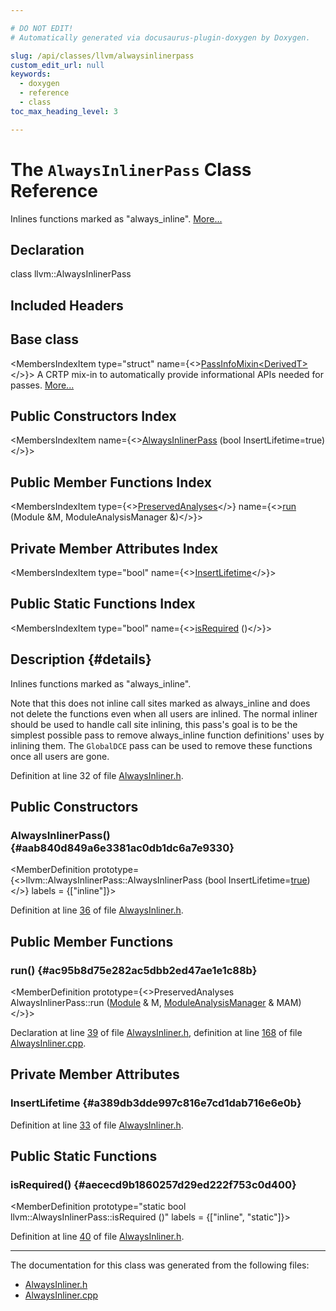 ```yaml
---

# DO NOT EDIT!
# Automatically generated via docusaurus-plugin-doxygen by Doxygen.

slug: /api/classes/llvm/alwaysinlinerpass
custom_edit_url: null
keywords:
  - doxygen
  - reference
  - class
toc_max_heading_level: 3

---
```





# The `AlwaysInlinerPass` Class Reference

<DoxygenPage pluginConfig={pluginConfig}>

Inlines functions marked as &quot;always&#95;inline&quot;. <a href="#details">More...</a>

## Declaration

<CodeBlock>class llvm::AlwaysInlinerPass</CodeBlock>

## Included Headers

<IncludesList>
<IncludesListItem
  filePath="llvm/Transforms/IPO/AlwaysInliner.h"
  permalink="/docs/api/files/include/include/llvm/include/llvm/transforms/include/llvm/transforms/ipo/alwaysinliner-h"
  isLocal="true" />
</IncludesList>

## Base class

<MembersIndex>

<MembersIndexItem
  type="struct"
  name={<><a href="/docs/api/structs/llvm/passinfomixin">PassInfoMixin&lt;DerivedT&gt;</a></>}>
A CRTP mix-in to automatically provide informational APIs needed for passes. <a href="/docs/api/structs/llvm/passinfomixin/#details">More...</a>
</MembersIndexItem>

</MembersIndex>

## Public Constructors Index

<MembersIndex>

<MembersIndexItem
  name={<><a href="#aab840d849a6e3381ac0db1dc6a7e9330">AlwaysInlinerPass</a> (bool InsertLifetime=true)</>}>
</MembersIndexItem>

</MembersIndex>

## Public Member Functions Index

<MembersIndex>

<MembersIndexItem
  type={<><a href="/docs/api/classes/llvm/preservedanalyses">PreservedAnalyses</a></>}
  name={<><a href="#ac95b8d75e282ac5dbb2ed47ae1e1c88b">run</a> (Module &amp;M, ModuleAnalysisManager &amp;)</>}>
</MembersIndexItem>

</MembersIndex>

## Private Member Attributes Index

<MembersIndex>

<MembersIndexItem
  type="bool"
  name={<><a href="#a389db3dde997c816e7cd1dab716e6e0b">InsertLifetime</a></>}>
</MembersIndexItem>

</MembersIndex>

## Public Static Functions Index

<MembersIndex>

<MembersIndexItem
  type="bool"
  name={<><a href="#aececd9b1860257d29ed222f753c0d400">isRequired</a> ()</>}>
</MembersIndexItem>

</MembersIndex>

## Description {#details}

Inlines functions marked as &quot;always&#95;inline&quot;.

Note that this does not inline call sites marked as always&#95;inline and does not delete the functions even when all users are inlined. The normal inliner should be used to handle call site inlining, this pass&#39;s goal is to be the simplest possible pass to remove always&#95;inline function definitions&#39; uses by inlining them. The <code>GlobalDCE</code> pass can be used to remove these functions once all users are gone.

Definition at line 32 of file <a href="/docs/api/files/include/include/llvm/include/llvm/transforms/include/llvm/transforms/ipo/alwaysinliner-h">AlwaysInliner.h</a>.

<SectionDefinition>

## Public Constructors

### AlwaysInlinerPass() {#aab840d849a6e3381ac0db1dc6a7e9330}

<MemberDefinition
  prototype={<>llvm::AlwaysInlinerPass::AlwaysInlinerPass (bool InsertLifetime=<a href="/docs/api/files/lib/lib/analysis/basicaliasanalysis-cpp/#af6d5cafbdfc5313e65d990120021a3ec">true</a>)</>}
  labels = {["inline"]}>

Definition at line <a href="/docs/api/files/include/include/llvm/include/llvm/transforms/include/llvm/transforms/ipo/alwaysinliner-h/#l00036">36</a> of file <a href="/docs/api/files/include/include/llvm/include/llvm/transforms/include/llvm/transforms/ipo/alwaysinliner-h">AlwaysInliner.h</a>.
</MemberDefinition>

</SectionDefinition>

<SectionDefinition>

## Public Member Functions

### run() {#ac95b8d75e282ac5dbb2ed47ae1e1c88b}

<MemberDefinition
  prototype={<>PreservedAnalyses AlwaysInlinerPass::run (<a href="/docs/api/classes/llvm/module">Module</a> &amp; M, <a href="/docs/api/namespaces/llvm/#af9c9208365fd9ce11392b4d79485e259">ModuleAnalysisManager</a> &amp; MAM)</>}>

Declaration at line <a href="/docs/api/files/include/include/llvm/include/llvm/transforms/include/llvm/transforms/ipo/alwaysinliner-h/#l00039">39</a> of file <a href="/docs/api/files/include/include/llvm/include/llvm/transforms/include/llvm/transforms/ipo/alwaysinliner-h">AlwaysInliner.h</a>, definition at line <a href="/docs/api/files/lib/lib/transforms/lib/transforms/ipo/alwaysinliner-cpp/#l00168">168</a> of file <a href="/docs/api/files/lib/lib/transforms/lib/transforms/ipo/alwaysinliner-cpp">AlwaysInliner.cpp</a>.
</MemberDefinition>

</SectionDefinition>

<SectionDefinition>

## Private Member Attributes

### InsertLifetime {#a389db3dde997c816e7cd1dab716e6e0b}

<MemberDefinition
  prototype="bool llvm::AlwaysInlinerPass::InsertLifetime">

Definition at line <a href="/docs/api/files/include/include/llvm/include/llvm/transforms/include/llvm/transforms/ipo/alwaysinliner-h/#l00033">33</a> of file <a href="/docs/api/files/include/include/llvm/include/llvm/transforms/include/llvm/transforms/ipo/alwaysinliner-h">AlwaysInliner.h</a>.
</MemberDefinition>

</SectionDefinition>

<SectionDefinition>

## Public Static Functions

### isRequired() {#aececd9b1860257d29ed222f753c0d400}

<MemberDefinition
  prototype="static bool llvm::AlwaysInlinerPass::isRequired ()"
  labels = {["inline", "static"]}>

Definition at line <a href="/docs/api/files/include/include/llvm/include/llvm/transforms/include/llvm/transforms/ipo/alwaysinliner-h/#l00040">40</a> of file <a href="/docs/api/files/include/include/llvm/include/llvm/transforms/include/llvm/transforms/ipo/alwaysinliner-h">AlwaysInliner.h</a>.
</MemberDefinition>

</SectionDefinition>

<hr/>

The documentation for this class was generated from the following files:

<ul>
<li><a href="/docs/api/files/include/include/llvm/include/llvm/transforms/include/llvm/transforms/ipo/alwaysinliner-h">AlwaysInliner.h</a></li>
<li><a href="/docs/api/files/lib/lib/transforms/lib/transforms/ipo/alwaysinliner-cpp">AlwaysInliner.cpp</a></li>
</ul>

</DoxygenPage>
